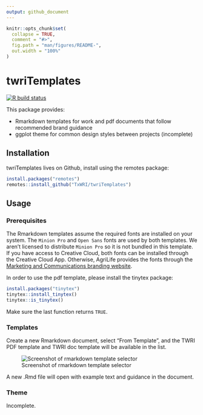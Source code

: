 ```yaml
---
output: github_document
---
```


<!-- README.md is generated from README.Rmd. Please edit that file -->

```r
knitr::opts_chunk$set(
  collapse = TRUE,
  comment = "#>",
  fig.path = "man/figures/README-",
  out.width = "100%"
)
```

# twriTemplates

<!-- badges: start -->

[![R build status](https://github.com/TxWRI/twriTemplates/workflows/R-CMD-check/badge.svg)](https://github.com/TxWRI/twriTemplates/actions)
<!-- badges: end -->

This package provides:

-   Rmarkdown templates for work and pdf documents that follow recommended brand guidance
-   ggplot theme for common design styles between projects (incomplete)

## Installation

twriTemplates lives on Github, install using the remotes package:

```r
install.packages("remotes")
remotes::install_github("TxWRI/twriTemplates")
```

## Usage

### Prerequisites

The Rmarkdown templates assume the required fonts are installed on your system. The `Minion Pro` and `Open Sans` fonts are used by both templates. We aren't licensed to distribute `Minion Pro` so it is not bundled in this template. If you have access to Creative Cloud, both fonts can be installed through the Creative Cloud App. Otherwise, AgriLife provides the fonts through the [Marketing and Communications branding website](https://agrilife.tamu.edu/marketing-and-communications/resources/branding-agrilife/).

In order to use the pdf template, please install the tinytex package:

```r
install.packages("tinytex")
tinytex::install_tinytex()
tinytex::is_tinytex()
```

Make sure the last function returns `TRUE`.

### Templates

Create a new Rmarkdown document, select "From Template", and the TWRI PDF template and TWRI doc template will be available in the list.

![Screenshot of rmarkdown template selector](inst/images/template.png)

A new .Rmd file will open with example text and guidance in the document.

### Theme

Incomplete.
